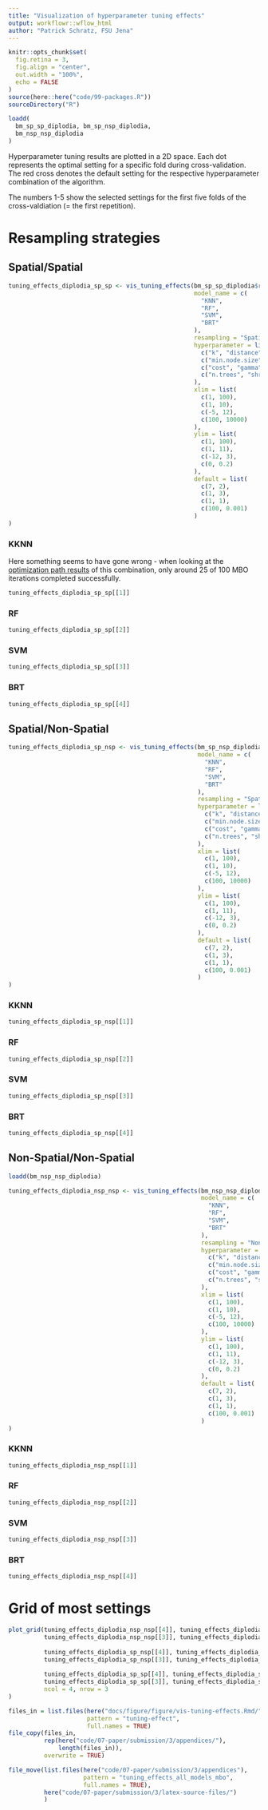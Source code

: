 ```yaml
---
title: "Visualization of hyperparameter tuning effects"
output: workflowr::wflow_html
author: "Patrick Schratz, FSU Jena"
---
```


```r
knitr::opts_chunk$set(
  fig.retina = 3,
  fig.align = "center",
  out.width = "100%",
  echo = FALSE
)
source(here::here("code/99-packages.R"))
sourceDirectory("R")

loadd(
  bm_sp_sp_diplodia, bm_sp_nsp_diplodia,
  bm_nsp_nsp_diplodia
)
```

Hyperparameter tuning results are plotted in a 2D space.
Each dot represents the optimal setting for a specific fold during cross-validation.
The red cross denotes the default setting for the respective hyperparameter combination of the algorithm.

The numbers 1-5 show the selected settings for the first five folds of the cross-valdiation (= the first repetition).

# Resampling strategies {.tabset .tabset-fade}

## Spatial/Spatial

```r
tuning_effects_diplodia_sp_sp <- vis_tuning_effects(bm_sp_sp_diplodia$results$diplodia[2:5],
                                                    model_name = c(
                                                      "KNN",
                                                      "RF",
                                                      "SVM",
                                                      "BRT"
                                                    ),
                                                    resampling = "Spatial/Spatial",
                                                    hyperparameter = list(
                                                      c("k", "distance"),
                                                      c("min.node.size", "mtry"),
                                                      c("cost", "gamma"),
                                                      c("n.trees", "shrinkage")
                                                    ),
                                                    xlim = list(
                                                      c(1, 100),
                                                      c(1, 10),
                                                      c(-5, 12),
                                                      c(100, 10000)
                                                    ),
                                                    ylim = list(
                                                      c(1, 100),
                                                      c(1, 11),
                                                      c(-12, 3),
                                                      c(0, 0.2)
                                                    ),
                                                    default = list(
                                                      c(7, 2),
                                                      c(1, 3),
                                                      c(1, 1),
                                                      c(100, 0.001)
                                                    )
)
```

### KKNN

Here something seems to have gone wrong - when looking at the [optimization path results](vis-opt-paths.html#112_kknn) of this combination, only around 25 of 100 MBO iterations completed successfully. 

```r
tuning_effects_diplodia_sp_sp[[1]]
```

### RF 

```r
tuning_effects_diplodia_sp_sp[[2]]
```

### SVM 

```r
tuning_effects_diplodia_sp_sp[[3]]
```

### BRT 

```r
tuning_effects_diplodia_sp_sp[[4]]
```

## Spatial/Non-Spatial

```r
tuning_effects_diplodia_sp_nsp <- vis_tuning_effects(bm_sp_nsp_diplodia$results$diplodia[2:5],
                                                     model_name = c(
                                                       "KNN",
                                                       "RF",
                                                       "SVM",
                                                       "BRT"
                                                     ),
                                                     resampling = "Spatial/Non-Spatial",
                                                     hyperparameter = list(
                                                       c("k", "distance"),
                                                       c("min.node.size", "mtry"),
                                                       c("cost", "gamma"),
                                                       c("n.trees", "shrinkage")
                                                     ),
                                                     xlim = list(
                                                       c(1, 100),
                                                       c(1, 10),
                                                       c(-5, 12),
                                                       c(100, 10000)
                                                     ),
                                                     ylim = list(
                                                       c(1, 100),
                                                       c(1, 11),
                                                       c(-12, 3),
                                                       c(0, 0.2)
                                                     ),
                                                     default = list(
                                                       c(7, 2),
                                                       c(1, 3),
                                                       c(1, 1),
                                                       c(100, 0.001)
                                                     )
)
```

### KKNN

```r
tuning_effects_diplodia_sp_nsp[[1]]
```

### RF 

```r
tuning_effects_diplodia_sp_nsp[[2]]
```

### SVM 

```r
tuning_effects_diplodia_sp_nsp[[3]]
```

### BRT 

```r
tuning_effects_diplodia_sp_nsp[[4]]
```

## Non-Spatial/Non-Spatial

```r
loadd(bm_nsp_nsp_diplodia)

tuning_effects_diplodia_nsp_nsp <- vis_tuning_effects(bm_nsp_nsp_diplodia$results$diplodia[2:5],
                                                      model_name = c(
                                                        "KNN",
                                                        "RF",
                                                        "SVM",
                                                        "BRT"
                                                      ),
                                                      resampling = "Non-Spatial/Non-Spatial",
                                                      hyperparameter = list(
                                                        c("k", "distance"),
                                                        c("min.node.size", "mtry"),
                                                        c("cost", "gamma"),
                                                        c("n.trees", "shrinkage")
                                                      ),
                                                      xlim = list(
                                                        c(1, 100),
                                                        c(1, 10),
                                                        c(-5, 12),
                                                        c(100, 10000)
                                                      ),
                                                      ylim = list(
                                                        c(1, 100),
                                                        c(1, 11),
                                                        c(-12, 3),
                                                        c(0, 0.2)
                                                      ),
                                                      default = list(
                                                        c(7, 2),
                                                        c(1, 3),
                                                        c(1, 1),
                                                        c(100, 0.001)
                                                      )
)
```

### KKNN

```r
tuning_effects_diplodia_nsp_nsp[[1]]
```

### RF 

```r
tuning_effects_diplodia_nsp_nsp[[2]]
```

### SVM 

```r
tuning_effects_diplodia_nsp_nsp[[3]]
```

### BRT 

```r
tuning_effects_diplodia_nsp_nsp[[4]]
```

# Grid of most settings

```r
plot_grid(tuning_effects_diplodia_nsp_nsp[[4]], tuning_effects_diplodia_nsp_nsp[[2]],
          tuning_effects_diplodia_nsp_nsp[[3]], tuning_effects_diplodia_nsp_nsp[[1]],
          
          tuning_effects_diplodia_sp_nsp[[4]], tuning_effects_diplodia_sp_nsp[[2]],
          tuning_effects_diplodia_sp_nsp[[3]], tuning_effects_diplodia_sp_nsp[[1]],
          
          tuning_effects_diplodia_sp_sp[[4]], tuning_effects_diplodia_sp_sp[[2]],
          tuning_effects_diplodia_sp_sp[[3]], tuning_effects_diplodia_sp_sp[[1]],
          ncol = 4, nrow = 3
)
```

```r
files_in = list.files(here("docs/figure/figure/vis-tuning-effects.Rmd/"), 
                      pattern = "tuning-effect", 
                      full.names = TRUE)
file_copy(files_in,
          rep(here("code/07-paper/submission/3/appendices/"), 
              length(files_in)),
          overwrite = TRUE)
```

```r
file_move(list.files(here("code/07-paper/submission/3/appendices"),
                     pattern = "tuning_effects_all_models_mbo",
                     full.names = TRUE),
          here("code/07-paper/submission/3/latex-source-files/")
          )
```

